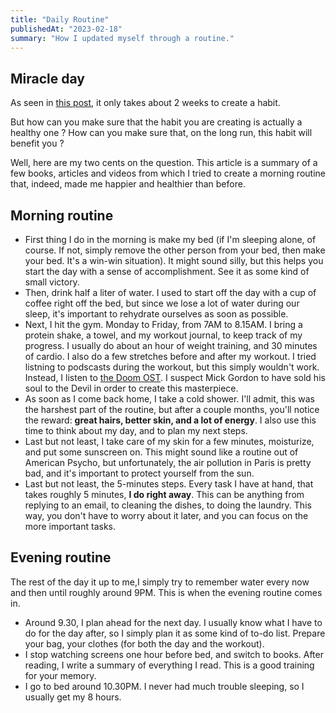```yaml
---
title: "Daily Routine"
publishedAt: "2023-02-18"
summary: "How I updated myself through a routine."
---
```


## Miracle day

As seen in [this post](/blog/habits), it only takes about 2 weeks to create a habit.

But how can you make sure that the habit you are creating is actually a healthy one ? How can you make sure that, on the long run, this habit will benefit you ?

Well, here are my two cents on the question. This article is a summary of a few books, articles and videos from which I tried to create a morning routine that, indeed, made me happier and healthier than before.

## Morning routine

- First thing I do in the morning is make my bed (if I'm sleeping alone, of course. If not, simply remove the other person from your bed, then make your bed. It's a win-win situation). It might sound silly, but this helps you start the day with a sense of accomplishment. See it as some kind of small victory.
- Then, drink half a liter of water. I used to start off the day with a cup of coffee right off the bed, but since we lose a lot of water during our sleep, it's important to rehydrate ourselves as soon as possible.
- Next, I hit the gym. Monday to Friday, from 7AM to 8.15AM. I bring a protein shake, a towel, and my workout journal, to keep track of my progress. I usually do about an hour of weight training, and 30 minutes of cardio. I also do a few stretches before and after my workout. I tried listning to podscasts during the workout, but this simply wouldn't work. Instead, I listen to [the Doom OST](https://www.youtube.com/watch?v=EQmIBHObtCs). I suspect Mick Gordon to have sold his soul to the Devil in order to create this masterpiece.
- As soon as I come back home, I take a cold shower. I'll admit, this was the harshest part of the routine, but after a couple months, you'll notice the reward: **great hairs, better skin, and a lot of energy**. I also use this time to think about my day, and to plan my next steps.
- Last but not least, I take care of my skin for a few minutes, moisturize, and put some sunscreen on. This might sound like a routine out of American Psycho, but unfortunately, the air pollution in Paris is pretty bad, and it's important to protect yourself from the sun.
- Last but not least, the 5-minutes steps. Every task I have at hand, that takes roughly 5 minutes, **I do right away**. This can be anything from replying to an email, to cleaning the dishes, to doing the laundry. This way, you don't have to worry about it later, and you can focus on the more important tasks.

## Evening routine

The rest of the day it up to me,I simply try to remember water every now and then until roughly around 9PM. This is when the evening routine comes in.

- Around 9.30, I plan ahead for the next day. I usually know what I have to do for the day after, so I simply plan it as some kind of to-do list. Prepare your bag, your clothes (for both the day and the workout).
- I stop watching screens one hour before bed, and switch to books. After reading, I write a summary of everything I read. This is a good training for your memory.
- I go to bed around 10.30PM. I never had much trouble sleeping, so I usually get my 8 hours.
